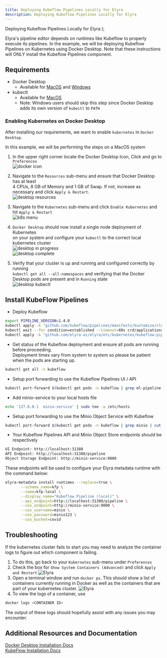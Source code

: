 ```yaml
---
title: Deploying Kubeflow Pipelines Locally for Elyra
description: Deploying Kubeflow Pipelines Locally for Elyra
---
```


  <span>
    Deploying Kubeflow Pipelines Locally for Elyra
  </span>
);

<PageDescription>

Elyra's pipeline editor depends on runtimes like Kubeflow to properly execute its pipelines. In the example,
we will be deploying Kubeflow Pipelines on Kubernetes using Docker Desktop. Note that these instructions will
ONLY install the Kubeflow Pipelines component.

</PageDescription>



## Requirements
- Docker Desktop
    - Available for [MacOS](https://hub.docker.com/editions/community/docker-ce-desktop-mac) and 
                    [Windows](https://hub.docker.com/editions/community/docker-ce-desktop-windows)
- kubectl
    - Available for [MacOS](https://kubernetes.io/docs/tasks/tools/install-kubectl/#install-kubectl-on-macos)
    - Note: Windows users should skip this step since Docker Desktop adds its own version of `kubectl` to `PATH`
    
    
### Enabling Kubernetes on Docker Desktop

After installing our requirements, we want to enable `kubernetes` in `Docker Desktop`.

In this example, we will be performing the steps on a MacOS system

1. In the upper right corner locate the Docker Desktop Icon, Click and go to `Preferences`   
![docker icon](../images/ai/docker-desktop-icon.png)  
  
2. Navigate to the `Resources` sub-menu and ensure that Docker Desktop has at least   
4 CPUs, 8 GB of Memory and 1 GB of Swap. If not, increase as necessary and click `Apply & Restart`.  
![desktop resources](../images/ai/docker-desktop-resources.png)  
  
3. Navigate to the `Kubernetes` sub-menu and click `Enable Kubernetes` and hit `Apply & Restart`  
![k8s menu](../images/ai/docker-desktop-k8s-menu.png)  
  
4. `Docker Desktop` should now install a single node deployment of Kubernetes  
 on your system and configure your `kubectl` to the correct local kubernetes cluster  
![desktop in progress](../images/ai/docker-desktop-in-progress.png)  
![desktop complete](../images/ai/docker-desktop-complete.png)  
  
5. Verify that your cluster is up and running and configured correctly by running  
`kubectl get all --all-namespaces` and verifying that the Docker Desktop pods are present and in `Running` state   
![desktop kubectl](../images/ai/docker-desktop-kubectl.png)  
  
## Install KubeFlow Pipelines 

- Deploy Kubeflow  

```bash
export PIPELINE_VERSION=1.4.0
kubectl apply -k "github.com/kubeflow/pipelines/manifests/kustomize/cluster-scoped-resources?ref=$PIPELINE_VERSION"
kubectl wait --for condition=established --timeout=60s crd/applications.app.k8s.io
kubectl apply -k "github.com/elyra-ai/elyra/etc/kubernetes/kubeflow-pipelines?ref=main"
```
- Get status of the Kubeflow deployment and ensure all pods are running before proceeding.  
Deployment times vary from system to system so please be patient when the pods are starting up.
```bash
kubectl get all -n kubeflow
```
- Setup port forwarding to use the Kubeflow Pipelines UI / API
```bash
kubectl port-forward $(kubectl get pods -n kubeflow | grep ml-pipeline-ui | cut -d' ' -f1) 31380:3000 -n kubeflow &
```
- Add minio-service to your local hosts file
```bash
echo '127.0.0.1  minio-service' | sudo tee -a /etc/hosts
```
- Setup port forwarding to use the Minio Object Service with Kubeflow
```bash
kubectl port-forward $(kubectl get pods -n kubeflow | grep minio | cut -d' ' -f1) 9000:9000 -n kubeflow &
```
- Your Kubeflow Pipelines API and Minio Object Store endpoints should be respectively
```bash
UI Endpoint: http://localhost:31380
API Endpoint: http://localhost:31380/pipeline
Object Storage Endpoint: http://minio-service:9000
```

These endpoints will be used to configure your Elyra metadata runtime with the
command below:

```bash
elyra-metadata install runtimes --replace=true \
       --schema_name=kfp \
       --name=kfp-local \
       --display_name="Kubeflow Pipeline (local)" \
       --api_endpoint=http://localhost:31380/pipeline \
       --cos_endpoint=http://minio-service:9000 \
       --cos_username=minio \
       --cos_password=minio123 \
       --cos_bucket=covid
```

## Troubleshooting
If the kubernetes cluster fails to start you may need to analyze the container logs to figure out which 
component is failing. 
1. To do this, go back to your `Kubernetes` sub-menu under `Preferences`
2. Check the box for `Show System Containers (Advanced)` and click `Apply and Restart`
![Elyra](../images/ai/docker-desktop-advanced-option.png)  
3. Open a terminal window and run `docker ps`. This should show a list of containers currently running in 
Docker as well as the containers that are part of your kubernetes cluster.
![Elyra](../images/ai/docker-desktop-ps.png)  
4. To view the logs of a container, use
```bash
docker logs <CONTAINER ID>
```
The output of these logs should hopefully assist with any issues you may encounter.

## Additional Resources and Documentation
[Docker Desktop Installation Docs](https://docs.docker.com/get-started/)  
[KubeFlow Installation Docs](https://www.kubeflow.org/docs/started/installing-kubeflow/)
